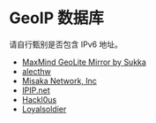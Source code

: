 # GeoIP 数据库

请自行甄别是否包含 IPv6 地址。

- [MaxMind GeoLite Mirror by Sukka](https://geolite.clash.dev)
- [alecthw](https://github.com/alecthw/mmdb_china_ip_list)
- [Misaka Network, Inc](https://github.com/misakaio/chnroutes2)
- [IPIP.net](https://github.com/17mon/china_ip_list)
- [Hackl0us](https://github.com/Hackl0us/GeoIP2-CN)
- [Loyalsoldier](https://github.com/Loyalsoldier/geoip)
